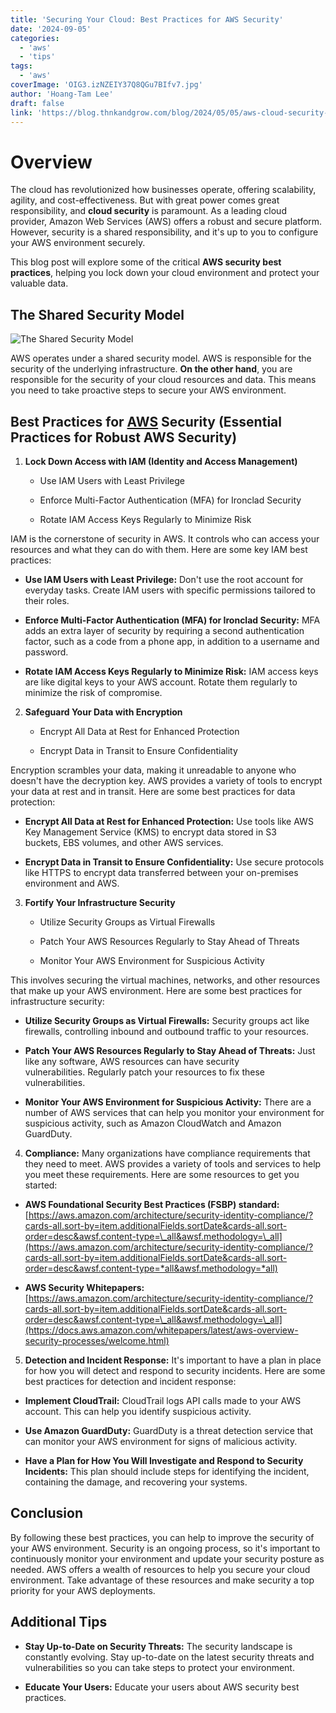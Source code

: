 ```yaml
---
title: 'Securing Your Cloud: Best Practices for AWS Security'
date: '2024-09-05'
categories:
  - 'aws'
  - 'tips'
tags:
  - 'aws'
coverImage: 'OIG3.izNZEIY37Q8QGu7BIfv7.jpg'
author: 'Hoang-Tam Lee'
draft: false
link: 'https://blog.thnkandgrow.com/blog/2024/05/05/aws-cloud-security-best-practices/'
---
```


# Overview

<TOCInline toc={props.toc} exclude="Overview" toHeading={2} />

The cloud has revolutionized how businesses operate, offering scalability, agility, and cost-effectiveness. But with great power comes great responsibility, and **cloud security** is paramount. As a leading cloud provider, Amazon Web Services (AWS) offers a robust and secure platform. However, security is a shared responsibility, and it's up to you to configure your AWS environment securely.

This blog post will explore some of the critical **AWS security best practices**, helping you lock down your cloud environment and protect your valuable data.

## The Shared Security Model

![The Shared Security Model](/static/blog/images/reponsibility-model.jpeg 'image')

AWS operates under a shared security model. AWS is responsible for the security of the underlying infrastructure. **On the other hand**, you are responsible for the security of your cloud resources and data. This means you need to take proactive steps to secure your AWS environment.

## **Best Practices for [AWS](https://thnkandgrow.com/blog/tag/aws/) Security** (**Essential Practices for Robust AWS Security**)

1. **Lock Down Access with IAM (Identity and Access Management)**

   - Use IAM Users with Least Privilege

   - Enforce Multi-Factor Authentication (MFA) for Ironclad Security

   - Rotate IAM Access Keys Regularly to Minimize Risk

IAM is the cornerstone of security in AWS. It controls who can access your resources and what they can do with them. Here are some key IAM best practices:

- **Use IAM Users with Least Privilege:** Don't use the root account for everyday tasks. Create IAM users with specific permissions tailored to their roles.

- **Enforce Multi-Factor Authentication (MFA) for Ironclad Security:** MFA adds an extra layer of security by requiring a second authentication factor, such as a code from a phone app, in addition to a username and password.

- **Rotate IAM Access Keys Regularly to Minimize Risk:** IAM access keys are like digital keys to your AWS account. Rotate them regularly to minimize the risk of compromise.

2. **Safeguard Your Data with Encryption**

   - Encrypt All Data at Rest for Enhanced Protection

   - Encrypt Data in Transit to Ensure Confidentiality

Encryption scrambles your data, making it unreadable to anyone who doesn't have the decryption key. AWS provides a variety of tools to encrypt your data at rest and in transit. Here are some best practices for data protection:

- **Encrypt All Data at Rest for Enhanced Protection:** Use tools like AWS Key Management Service (KMS) to encrypt data stored in S3 buckets, EBS volumes, and other AWS services.

- **Encrypt Data in Transit to Ensure Confidentiality:** Use secure protocols like HTTPS to encrypt data transferred between your on-premises environment and AWS.

3. **Fortify Your Infrastructure Security**

   - Utilize Security Groups as Virtual Firewalls

   - Patch Your AWS Resources Regularly to Stay Ahead of Threats

   - Monitor Your AWS Environment for Suspicious Activity

This involves securing the virtual machines, networks, and other resources that make up your AWS environment. Here are some best practices for infrastructure security:

- **Utilize Security Groups as Virtual Firewalls:** Security groups act like firewalls, controlling inbound and outbound traffic to your resources.

- **Patch Your AWS Resources Regularly to Stay Ahead of Threats:** Just like any software, AWS resources can have security vulnerabilities. Regularly patch your resources to fix these vulnerabilities.

- **Monitor Your AWS Environment for Suspicious Activity:** There are a number of AWS services that can help you monitor your environment for suspicious activity, such as Amazon CloudWatch and Amazon GuardDuty.

4. **Compliance:** Many organizations have compliance requirements that they need to meet. AWS provides a variety of tools and services to help you meet these requirements. Here are some resources to get you started:

- **AWS Foundational Security Best Practices (FSBP) standard:** [https://aws.amazon.com/architecture/security-identity-compliance/?cards-all.sort-by=item.additionalFields.sortDate&cards-all.sort-order=desc&awsf.content-type=\_all&awsf.methodology=\_all](https://aws.amazon.com/architecture/security-identity-compliance/?cards-all.sort-by=item.additionalFields.sortDate&cards-all.sort-order=desc&awsf.content-type=*all&awsf.methodology=*all)

- **AWS Security Whitepapers:** [https://aws.amazon.com/architecture/security-identity-compliance/?cards-all.sort-by=item.additionalFields.sortDate&cards-all.sort-order=desc&awsf.content-type=\_all&awsf.methodology=\_all](https://docs.aws.amazon.com/whitepapers/latest/aws-overview-security-processes/welcome.html)

5. **Detection and Incident Response:** It's important to have a plan in place for how you will detect and respond to security incidents. Here are some best practices for detection and incident response:

- **Implement CloudTrail:** CloudTrail logs API calls made to your AWS account. This can help you identify suspicious activity.

- **Use Amazon GuardDuty:** GuardDuty is a threat detection service that can monitor your AWS environment for signs of malicious activity.

- **Have a Plan for How You Will Investigate and Respond to Security Incidents:** This plan should include steps for identifying the incident, containing the damage, and recovering your systems.

## **Conclusion**

By following these best practices, you can help to improve the security of your AWS environment. Security is an ongoing process, so it's important to continuously monitor your environment and update your security posture as needed. AWS offers a wealth of resources to help you secure your cloud environment. Take advantage of these resources and make security a top priority for your AWS deployments.

## Additional Tips

- **Stay Up-to-Date on Security Threats:** The security landscape is constantly evolving. Stay up-to-date on the latest security threats and vulnerabilities so you can take steps to protect your environment.

- **Educate Your Users:** Educate your users about AWS security best practices.
